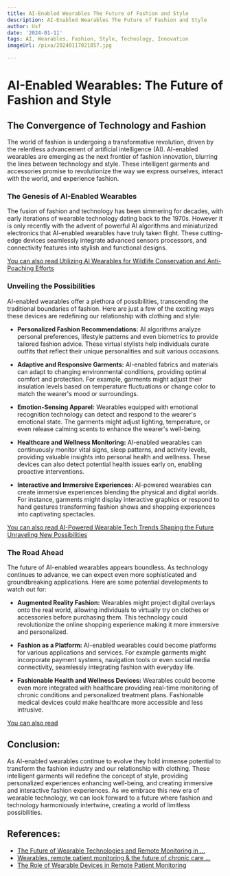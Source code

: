 ```yaml
---
title: AI-Enabled Wearables The Future of Fashion and Style
description: AI-Enabled Wearables The Future of Fashion and Style
author: Usf
date: '2024-01-11'
tags: AI, Wearables, Fashion, Style, Technology, Innovation
imageUrl: /pixa/20240117021857.jpg

---
```

# AI-Enabled  Wearables: The Future of Fashion and Style

## The Convergence of Technology and Fashion

The world  of fashion is undergoing a  transformative revolution, driven by the relentless advancement of  artificial intelligence (AI). AI-enabled wearables are emerging as the next frontier of fashion innovation, blurring the lines between technology and style. These intelligent garments and accessories promise to revolutionize the  way we express ourselves, interact with the world, and experience fashion.

### The Genesis of AI-Enabled Wearables

The  fusion of fashion and technology has been simmering for decades, with early iterations  of wearable technology dating back to the 1970s. However it is only recently with the advent of  powerful AI algorithms and miniaturized electronics that AI-enabled wearables have truly taken flight. These cutting-edge devices seamlessly integrate advanced sensors processors, and connectivity features into stylish and functional designs.

[You can  also read Utilizing  AI Wearables for Wildlife Conservation and Anti-Poaching  Efforts](Utilizing%20AI%20Wearables%20for%20Wildlife%20Conservation%20and%20Anti-Poaching%20Efforts)


### Unveiling the Possibilities

AI-enabled wearables offer a plethora of possibilities, transcending the traditional boundaries of fashion. Here are just a few of the exciting ways these devices are redefining our relationship with clothing and style:

* **Personalized Fashion Recommendations:**  AI  algorithms analyze personal preferences, lifestyle patterns and even biometrics to provide tailored fashion advice. These virtual stylists help individuals curate outfits that reflect their  unique personalities  and suit various occasions.

*  **Adaptive and Responsive Garments:** AI-enabled fabrics  and materials can adapt to changing  environmental conditions, providing optimal comfort and protection. For example, garments might adjust their insulation  levels based  on temperature fluctuations or change  color to match the wearer's  mood or surroundings.

*  **Emotion-Sensing Apparel:** Wearables equipped with emotional recognition technology can detect and respond to the wearer's emotional state. The garments might  adjust lighting, temperature, or even release calming scents to enhance the wearer's well-being.

* **Healthcare  and Wellness Monitoring:** AI-enabled wearables can continuously monitor vital signs,  sleep patterns, and activity levels, providing valuable insights  into personal health  and wellness. These devices can  also detect  potential  health  issues early on, enabling proactive interventions.

* **Interactive and Immersive Experiences:** AI-powered wearables can  create immersive experiences blending the physical and digital worlds. For  instance, garments  might display interactive graphics  or  respond to hand gestures transforming fashion shows and shopping experiences into captivating spectacles.

[You can also read AI-Powered Wearable Tech Trends Shaping  the Future Unraveling New Possibilities](AI-Powered%20Wearable%20Tech%20Trends%20Shaping%20the%20Future%20Unraveling%20New%20Possibilities)


### The Road Ahead

The future of AI-enabled  wearables appears boundless. As technology continues to advance, we can expect even more sophisticated and groundbreaking applications. Here are some potential developments  to watch out for:

* **Augmented Reality Fashion:**  Wearables might project digital overlays onto the real world, allowing individuals to virtually try on clothes or accessories before purchasing them. This technology could revolutionize the online shopping experience making it more immersive and personalized.

* **Fashion as a Platform:** AI-enabled wearables could become platforms for various applications and services. For example garments might incorporate payment systems, navigation  tools or  even social media connectivity, seamlessly integrating fashion with everyday life.

* **Fashionable Health and Wellness Devices:** Wearables could become even more integrated with healthcare providing real-time monitoring of chronic conditions  and personalized treatment plans. Fashionable  medical devices could make healthcare more accessible and less intrusive.

[You can  also read ]()


## Conclusion:

As AI-enabled wearables  continue  to evolve they hold immense potential to transform the fashion industry and our relationship with  clothing. These  intelligent garments will  redefine the concept of style, providing personalized  experiences enhancing well-being, and creating immersive and interactive  fashion  experiences.  As we embrace this new era of wearable technology, we can look  forward to a future where fashion and technology  harmoniously intertwine, creating a world  of limitless possibilities.

## References:
- [The Future of Wearable Technologies and Remote Monitoring in ...](https://www.ncbi.nlm.nih.gov/pmc/articles/PMC8325475/)
- [Wearables, remote patient monitoring & the future of chronic care ...](https://www.ama-assn.org/practice-management/digital/wearables-remote-patient-monitoring-future-chronic-care-management)
- [The Role of Wearable Devices in Remote Patient Monitoring](https://www.linkedin.com/pulse/role-wearable-devices-remote-patient-monitoring-omnimd-upj8f)
